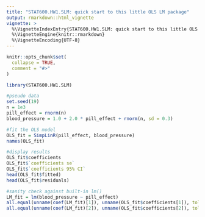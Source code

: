 ```yaml
---
title: "STAT600.HW1.SLM: quick start to this little OLS LM package"
output: rmarkdown::html_vignette
vignette: >
  %\VignetteIndexEntry{STAT600.HW1.SLM: quick start to this little OLS LM package}
  %\VignetteEngine{knitr::rmarkdown}
  %\VignetteEncoding{UTF-8}
---
```


```r
knitr::opts_chunk$set(
  collapse = TRUE,
  comment = "#>"
)
```

```r
library(STAT600.HW1.SLM)
```

```r
#pseudo data
set.seed(19)
n = 1e3
pill_effect = rnorm(n)
blood_pressure = 1.0 + 2.0 * pill_effect + rnorm(n, sd = 0.3)

#fit the OLS model
OLS_fit = SimpLinR(pill_effect, blood_pressure)
names(OLS_fit)
```

```r
#display results
OLS_fit$coefficients
OLS_fit$`coefficients se`
OLS_fit$`coefficients 95% CI`
head(OLS_fit$fitted)
head(OLS_fit$residuals)
```

```r
#sanity check against built-in lm()
LM_fit = lm(blood_pressure ~ pill_effect)
all.equal(unname(coef(LM_fit)[1]), unname(OLS_fit$coefficients[1]), tolerance = 1e-10)
all.equal(unname(coef(LM_fit)[2]), unname(OLS_fit$coefficients[2]), tolerance = 1e-10)
```
